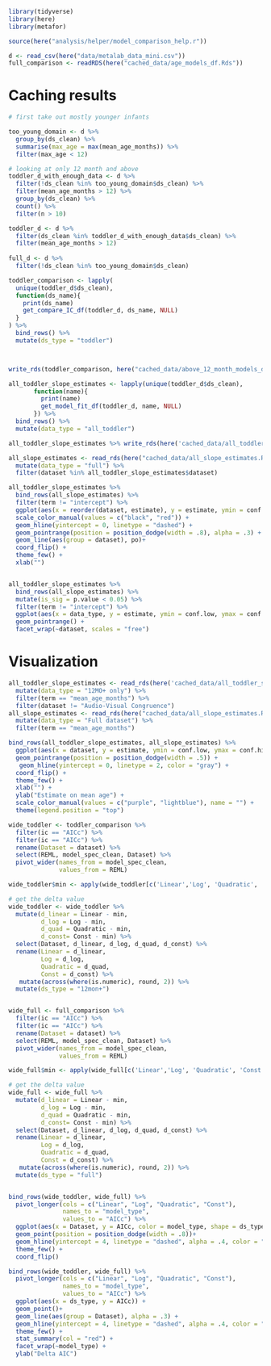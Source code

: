```r
library(tidyverse)
library(here)
library(metafor)

source(here("analysis/helper/model_comparison_help.r"))

d <- read_csv(here("data/metalab_data_mini.csv"))
full_comparison <- readRDS(here("cached_data/age_models_df.Rds"))
```

# Caching results 

```r
# first take out mostly younger infants

too_young_domain <- d %>% 
  group_by(ds_clean) %>% 
  summarise(max_age = max(mean_age_months)) %>% 
  filter(max_age < 12)

# looking at only 12 month and above
toddler_d_with_enough_data <- d %>% 
  filter(!ds_clean %in% too_young_domain$ds_clean) %>% 
  filter(mean_age_months > 12) %>% 
  group_by(ds_clean) %>% 
  count() %>% 
  filter(n > 10)

toddler_d <- d %>% 
  filter(ds_clean %in% toddler_d_with_enough_data$ds_clean) %>% 
  filter(mean_age_months > 12) 
  
full_d <- d %>% 
  filter(!ds_clean %in% too_young_domain$ds_clean) 

toddler_comparison <- lapply(
  unique(toddler_d$ds_clean), 
  function(ds_name){
    print(ds_name)
    get_compare_IC_df(toddler_d, ds_name, NULL)
  }
) %>% 
  bind_rows() %>% 
  mutate(ds_type = "toddler")



write_rds(toddler_comparison, here("cached_data/above_12_month_models_df.Rds"))
```


```r
all_toddler_slope_estimates <- lapply(unique(toddler_d$ds_clean), 
       function(name){
         print(name)
         get_model_fit_df(toddler_d, name, NULL)
       }) %>% 
  bind_rows() %>% 
  mutate(data_type = "all_toddler")

all_toddler_slope_estimates %>% write_rds(here('cached_data/all_toddler_slope_estimates.Rds'))

all_slope_estimates <- read_rds(here("cached_data/all_slope_estimates.Rds")) %>% 
  mutate(data_type = "full") %>% 
  filter(dataset %in% all_toddler_slope_estimates$dataset)

all_toddler_slope_estimates %>% 
  bind_rows(all_slope_estimates) %>% 
  filter(term != "intercept") %>% 
  ggplot(aes(x = reorder(dataset, estimate), y = estimate, ymin = conf.low, ymax = conf.high, color = data_type, group = data_type)) + 
  scale_color_manual(values = c("black", "red")) + 
  geom_hline(yintercept = 0, linetype = "dashed") + 
  geom_pointrange(position = position_dodge(width = .8), alpha = .3) + 
  geom_line(aes(group = dataset), po)+ 
  coord_flip() + 
  theme_few() + 
  xlab("")


all_toddler_slope_estimates %>% 
  bind_rows(all_slope_estimates) %>% 
  mutate(is_sig = p.value < 0.05) %>% 
  filter(term != "intercept") %>% 
  ggplot(aes(x = data_type, y = estimate, ymin = conf.low, ymax = conf.high, color = is_sig)) + 
  geom_pointrange() +
  facet_wrap(~dataset, scales = "free")
```




# Visualization 


```r
all_toddler_slope_estimates <- read_rds(here('cached_data/all_toddler_slope_estimates.Rds')) %>% 
  mutate(data_type = "12MO+ only") %>% 
  filter(term == "mean_age_months") %>% 
  filter(dataset != "Audio-Visual Congruence") 
all_slope_estimates <- read_rds(here("cached_data/all_slope_estimates.Rds")) %>% 
  mutate(data_type = "Full dataset") %>% 
  filter(term == "mean_age_months")

bind_rows(all_toddler_slope_estimates, all_slope_estimates) %>% 
  ggplot(aes(x = dataset, y = estimate, ymin = conf.low, ymax = conf.high, color = data_type)) +
  geom_pointrange(position = position_dodge(width = .5)) + 
   geom_hline(yintercept = 0, linetype = 2, color = "gray") + 
  coord_flip() + 
  theme_few() + 
  xlab("") + 
  ylab("Estimate on mean age") +
  scale_color_manual(values = c("purple", "lightblue"), name = "") + 
  theme(legend.position = "top")
```


```r
wide_toddler <- toddler_comparison %>% 
  filter(ic == "AICc") %>% 
  filter(ic == "AICc") %>% 
  rename(Dataset = dataset) %>% 
  select(REML, model_spec_clean, Dataset) %>% 
  pivot_wider(names_from = model_spec_clean, 
              values_from = REML)

wide_toddler$min <- apply(wide_toddler[c('Linear','Log', 'Quadratic', 'Const')], 1, min)

# get the delta value 
wide_toddler <- wide_toddler %>% 
  mutate(d_linear = Linear - min, 
         d_log = Log - min, 
         d_quad = Quadratic - min, 
         d_const= Const - min) %>% 
  select(Dataset, d_linear, d_log, d_quad, d_const) %>% 
  rename(Linear = d_linear, 
         Log = d_log, 
         Quadratic = d_quad, 
         Const = d_const) %>% 
   mutate(across(where(is.numeric), round, 2)) %>% 
  mutate(ds_type = "12mon+")


wide_full <- full_comparison %>% 
  filter(ic == "AICc") %>% 
  filter(ic == "AICc") %>% 
  rename(Dataset = dataset) %>% 
  select(REML, model_spec_clean, Dataset) %>% 
  pivot_wider(names_from = model_spec_clean, 
              values_from = REML)

wide_full$min <- apply(wide_full[c('Linear','Log', 'Quadratic', 'Const')], 1, min)

# get the delta value 
wide_full <- wide_full %>% 
  mutate(d_linear = Linear - min, 
         d_log = Log - min, 
         d_quad = Quadratic - min, 
         d_const= Const - min) %>% 
  select(Dataset, d_linear, d_log, d_quad, d_const) %>% 
  rename(Linear = d_linear, 
         Log = d_log, 
         Quadratic = d_quad, 
         Const = d_const) %>% 
   mutate(across(where(is.numeric), round, 2)) %>% 
  mutate(ds_type = "full")


bind_rows(wide_toddler, wide_full) %>% 
  pivot_longer(cols = c("Linear", "Log", "Quadratic", "Const"), 
               names_to = "model_type", 
               values_to = "AICc") %>% 
  ggplot(aes(x = Dataset, y = AICc, color = model_type, shape = ds_type, group = ds_type)) + 
  geom_point(position = position_dodge(width = .8))+ 
  geom_hline(yintercept = 4, linetype = "dashed", alpha = .4, color = "gray")+
  theme_few() + 
  coord_flip()
```


```r
bind_rows(wide_toddler, wide_full) %>% 
  pivot_longer(cols = c("Linear", "Log", "Quadratic", "Const"), 
               names_to = "model_type", 
               values_to = "AICc") %>% 
  ggplot(aes(x = ds_type, y = AICc)) + 
  geom_point()+
  geom_line(aes(group = Dataset), alpha = .3) + 
  geom_hline(yintercept = 4, linetype = "dashed", alpha = .4, color = "gray")+
  theme_few() +
  stat_summary(col = "red") + 
  facet_wrap(~model_type) +
  ylab("Delta AIC")
```

